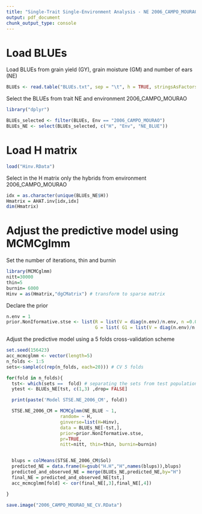 ---
title: "Single-Trait Single-Environment Analysis - NE 2006_CAMPO_MOURAO"
output: pdf_document
chunk_output_type: console
---
# Load BLUEs


Load BLUEs from grain yield (GY), grain moisture (GM) and number of ears (NE)

```{r eval=FALSE, message=FALSE}
BLUEs <- read.table("BLUEs.txt", sep = "\t", h = TRUE, stringsAsFactors = F)
```

Select the BLUEs from trait NE and environment 2006_CAMPO_MOURAO

```{r eval=FALSE, message=FALSE}
library("dplyr")

BLUEs_selected <- filter(BLUEs, Env == "2006_CAMPO_MOURAO")
BLUEs_NE <- select(BLUEs_selected, c("H", "Env", "NE_BLUE"))
```


# Load H matrix

```{r eval=FALSE, message=FALSE}
load("Hinv.RData")
```

Select in the H matrix only the hybrids from environment 2006_CAMPO_MOURAO

```{r eval=FALSE, message=FALSE}
idx = as.character(unique(BLUEs_NE$H))
Hmatrix = AHAT.inv[idx,idx]
dim(Hmatrix) 
```


# Adjust the predictive model using MCMCglmm


Set the number of iterations, thin and burnin

```{r eval=FALSE, message=FALSE}
library(MCMCglmm)
nitt=30000
thin=5
burnin= 6000
Hinv = as(Hmatrix,"dgCMatrix") # transform to sparse matrix
```

Declare the prior

```{r eval=FALSE, message=FALSE}
n.env = 1
prior.NonIformative.stse <- list(R = list(V = diag(n.env)/n.env, n =0.002), 
                                 G = list( G1 = list(V = diag(n.env)/n.env, n = 0.002)))

```


Adjust the predictive model using a 5 folds cross-validation scheme 

```{r, eval=FALSE, message=FALSE}
set.seed(156423) 
acc_mcmcglmm <- vector(length=5)
n_folds <- 1:5
sets<-sample(c(rep(n_folds, each=20))) # CV 5 folds

for(fold in n_folds){
  tst<- which(sets ==  fold) # separating the sets from test population
  ytest <- BLUEs_NE[tst, c(1,3) ,drop= FALSE]

  print(paste('Model STSE.NE_2006_CM', fold))

  STSE.NE_2006_CM = MCMCglmm(NE_BLUE ~ 1,
                    random= ~ H,
                    ginverse=list(H=Hinv),
                    data = BLUEs_NE[-tst,], 
                    prior=prior.NonIformative.stse,
                    pr=TRUE,
                    nitt=nitt, thin=thin, burnin=burnin)


  blups = colMeans(STSE.NE_2006_CM$Sol)
  predicted_NE = data.frame(H=gsub("H.H","H",names(blups)),blups)
  predicted_and_observed_NE = merge(BLUEs_NE,predicted_NE,by="H")
  final_NE = predicted_and_observed_NE[tst,]
  acc_mcmcglmm[fold] <- cor(final_NE[,3],final_NE[,4])

}

save.image("2006_CAMPO_MOURAO_NE_CV.RData")
```



